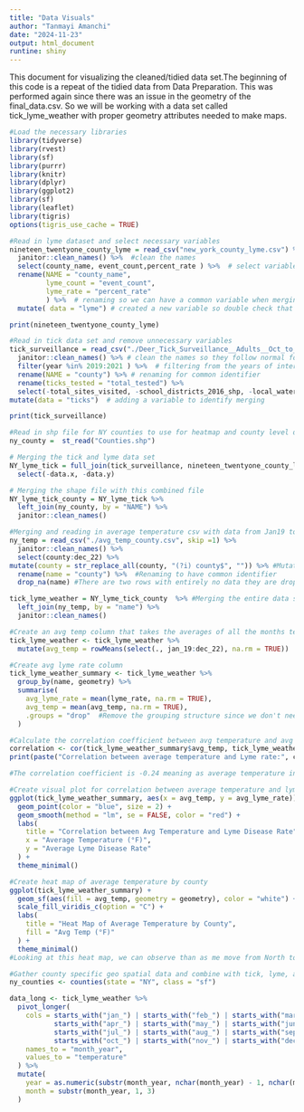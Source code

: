 ```yaml
---
title: "Data Visuals"
author: "Tanmayi Amanchi"
date: "2024-11-23"
output: html_document
runtine: shiny
---
```


This document for visualizing the cleaned/tidied data set.The beginning of this code is a repeat of the tidied data from Data Preparation. This was performed again since there was an issue in the geometry  of the final_data.csv. So we will be working with a data set called tick_lyme_weather with proper geometry attributes needed to make maps.
```r
#Load the necessary libraries 
library(tidyverse)
library(rvest)
library(sf)
library(purrr)
library(knitr)
library(dplyr)
library(ggplot2)
library(sf)
library(leaflet)
library(tigris)
options(tigris_use_cache = TRUE)
``` 

```r
#Read in lyme dataset and select necessary variables
nineteen_twentyone_county_lyme = read_csv("new_york_county_lyme.csv") %>%  #read in the NYC lyme data
  janitor::clean_names() %>%  #clean the names 
  select(county_name, event_count,percent_rate ) %>%  # select variables of interest 
  rename(NAME = "county_name", 
         lyme_count = "event_count",
         lyme_rate = "percent_rate"
         ) %>%  # renaming so we can have a common variable when merging 
  mutate( data = "lyme") # created a new variable so double check that merging was accurate

print(nineteen_twentyone_county_lyme)

```

```r
#Read in tick data set and remove unnecessary variables 
tick_surveillance = read_csv("./Deer_Tick_Surveillance__Adults__Oct_to_Dec__excluding_Powassan_virus__Beginning_2008_20241116.csv") %>% 
  janitor::clean_names() %>% # clean the names so they follow normal form 
  filter(year %in% 2019:2021 ) %>%  # filtering from the years of interest that are based from the lyme disease data 
  rename(NAME = "county") %>% # renaming for common identifier
  rename(ticks_tested = "total_tested") %>% 
  select(-total_sites_visited, -school_districts_2016_shp, -local_waterfront_revitalization_program_lwrp_communities, -new_york_zip_codes, -counties, -nys_senate_districts, -a_phagocytophilum_percent, -b_microti_percent, -b_miyamotoi_percent) %>%  # selecting and removing variables of interest , 
mutate(data = "ticks")  # adding a variable to identify merging 

print(tick_surveillance)
```

```r
#Read in shp file for NY counties to use for heatmap and county level data
ny_county =  st_read("Counties.shp")  
```

```r
# Merging the tick and lyme data set  
NY_lyme_tick = full_join(tick_surveillance, nineteen_twentyone_county_lyme, by = "NAME") %>% 
  select(-data.x, -data.y)

# Merging the shape file with this combined file
NY_lyme_tick_county = NY_lyme_tick %>%
  left_join(ny_county, by = "NAME") %>% 
  janitor::clean_names() 
```

```r
#Merging and reading in average temperature csv with data from Jan19 to Dec22
ny_temp = read_csv("./avg_temp_county.csv", skip =1) %>% 
  janitor::clean_names() %>% 
  select(county:dec_22) %>% 
mutate(county = str_replace_all(county, "(?i) county$", "")) %>% #Mutated to remove the suffix county so that the data can be merged and have common identifier
  rename(name = "county") %>%  #Renaming to have common identifier 
  drop_na(name) #There are two rows with entirely no data they are dropped 

tick_lyme_weather = NY_lyme_tick_county  %>% #Merging the entire data set with avg weather 
  left_join(ny_temp, by = "name") %>% 
  janitor::clean_names() 
```

```r
#Create an avg temp column that takes the averages of all the months temperature values by county 
tick_lyme_weather <- tick_lyme_weather %>%
  mutate(avg_temp = rowMeans(select(., jan_19:dec_22), na.rm = TRUE))
```

```r
#Create avg lyme rate column
tick_lyme_weather_summary <- tick_lyme_weather %>%
  group_by(name, geometry) %>%
  summarise(
    avg_lyme_rate = mean(lyme_rate, na.rm = TRUE),
    avg_temp = mean(avg_temp, na.rm = TRUE),
    .groups = "drop"  #Remove the grouping structure since we don't need it in the final result
  )
```

```r
#Calculate the correlation coefficient between avg temperature and avg lyme rate
correlation <- cor(tick_lyme_weather_summary$avg_temp, tick_lyme_weather_summary$avg_lyme_rate, use = "complete.obs")
print(paste("Correlation between average temperature and Lyme rate:", correlation))

#The correlation coefficient is -0.24 meaning as average temperature increases, there is a slight tendency for the average Lyme rate to decrease, and vice versa. However, the weak magnitude implies that this pattern is not very pronounced
```

```r
#Create visual plot for correlation between average temperature and lyme disease rate
ggplot(tick_lyme_weather_summary, aes(x = avg_temp, y = avg_lyme_rate)) +
  geom_point(color = "blue", size = 2) +
  geom_smooth(method = "lm", se = FALSE, color = "red") +
  labs(
    title = "Correlation between Avg Temperature and Lyme Disease Rate",
    x = "Average Temperature (°F)",
    y = "Average Lyme Disease Rate"
  ) +
  theme_minimal()
```

```r
#Create heat map of average temperature by county
ggplot(tick_lyme_weather_summary) +
  geom_sf(aes(fill = avg_temp, geometry = geometry), color = "white") +
  scale_fill_viridis_c(option = "C") +
  labs(
    title = "Heat Map of Average Temperature by County",
    fill = "Avg Temp (°F)"
  ) +
  theme_minimal()
#Looking at this heat map, we can observe than as me move from North to South, the temperatures increase around 12 degrees. The avg temp for most counties ranges between 46 to 52 degrees.
```


```r
#Gather county specific geo spatial data and combine with tick, lyme, and weather data
ny_counties <- counties(state = "NY", class = "sf")

data_long <- tick_lyme_weather %>%
  pivot_longer(
    cols = starts_with("jan_") | starts_with("feb_") | starts_with("mar_") | 
           starts_with("apr_") | starts_with("may_") | starts_with("jun_") | 
           starts_with("jul_") | starts_with("aug_") | starts_with("sep_") | 
           starts_with("oct_") | starts_with("nov_") | starts_with("dec_"),
    names_to = "month_year", 
    values_to = "temperature"
  ) %>%
  mutate(
    year = as.numeric(substr(month_year, nchar(month_year) - 1, nchar(month_year))),
    month = substr(month_year, 1, 3)
  )
```

